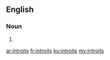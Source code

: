 ==English==

===Noun===
{{head|en}}

# {{plural of|introit}}

[[ar:introits]]
[[fr:introits]]
[[ku:introits]]
[[my:introits]]